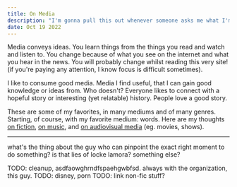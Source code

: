 ```yaml
---
title: On Media
description: "I'm gonna pull this out whenever someone asks me what I'm watching"
date: Oct 19 2022
---
```


Media conveys ideas. You learn things from the things you read and watch and listen to. You change because of what you see on the internet and what you hear in the news. You will probably change whilst reading this very site! (if you're paying any attention, I know focus is difficult sometimes).

I like to consume good media. Media I find useful, that I can gain good knowledge or ideas from. Who doesn't? Everyone likes to connect with a hopeful story or interesting (yet relatable) history. People love a good story.

These are some of my favorites, in many mediums and of many genres. Starting, of course, with my favorite medium: words. Here are my thoughts [on fiction](/posts/on-fiction), [on music](/posts/on-music), and [on audiovisual media](/posts/on-audiovisual-media) (eg. movies, shows).


-----
what's the thing about the guy who can pinpoint the exact right moment to do something? is that lies of locke lamora? something else?

TODO: cleanup, asdfaowghrndfspaehgwbfsd. always with the organization, this guy.
TODO: disney, porn
TODO: link non-fic stuff?

